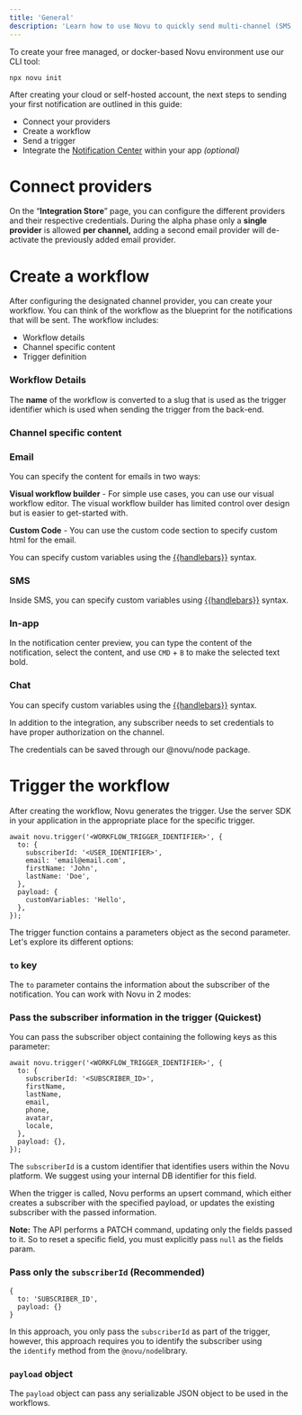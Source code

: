 ```yaml
---
title: 'General'
description: 'Learn how to use Novu to quickly send multi-channel (SMS, Email, Chat, Push) notifications.'
---
```


To create your free managed, or docker-based Novu environment use our CLI tool:

```
npx novu init

```

After creating your cloud or self-hosted account, the next steps to sending your first notification are outlined in this guide:

- Connect your providers
- Create a workflow
- Send a trigger
- Integrate the [Notification Center](https://docs.novu.co/notification-center/getting-started) within your app *(optional)*

# Connect providers

On the “**Integration Store**” page, you can configure the different providers and their respective credentials. During the alpha phase only a **single provider** is allowed **per channel,** adding a second email provider will de-activate the previously added email provider.

# Create a workflow

After configuring the designated channel provider, you can create your workflow. You can think of the workflow as the blueprint for the notifications that will be sent. The workflow includes:

- Workflow details
- Channel specific content
- Trigger definition

### Workflow Details

The **name** of the workflow is converted to a slug that is used as the trigger identifier which is used when sending the trigger from the back-end.

### Channel specific content

### Email

You can specify the content for emails in two ways:

**Visual workflow builder** - For simple use cases, you can use our visual workflow editor. The visual workflow builder has limited control over design but is easier to get-started with.

**Custom Code** - You can use the custom code section to specify custom html for the email.

You can specify custom variables using the [{{handlebars}}](https://handlebarsjs.com/guide/) syntax.

### SMS

Inside SMS, you can specify custom variables using [{{handlebars}}](https://handlebarsjs.com/guide/) syntax.

### In-app

In the notification center preview, you can type the content of the notification, select the content, and use `CMD` + `B` to make the selected text bold.

### Chat

You can specify custom variables using the [{{handlebars}}](https://handlebarsjs.com/guide/) syntax.

In addition to the integration, any subscriber needs to set credentials to have proper authorization on the channel.

The credentials can be saved through our @novu/node package.

# Trigger the workflow

After creating the workflow, Novu generates the trigger. Use the server SDK in your application in the appropriate place for the specific trigger.

```tsx
await novu.trigger('<WORKFLOW_TRIGGER_IDENTIFIER>', {
  to: {
    subscriberId: '<USER_IDENTIFIER>',
    email: 'email@email.com',
    firstName: 'John',
    lastName: 'Doe',
  },
  payload: {
    customVariables: 'Hello',
  },
});
```

The trigger function contains a parameters object as the second parameter. Let's explore its different options:

### `to` key

The `to` parameter contains the information about the subscriber of the notification. You can work with Novu in 2 modes:

### Pass the subscriber information in the trigger (Quickest)

You can pass the subscriber object containing the following keys as this parameter:

```tsx
await novu.trigger('<WORKFLOW_TRIGGER_IDENTIFIER>', {
  to: {
    subscriberId: '<SUBSCRIBER_ID>',
    firstName,
    lastName,
    email,
    phone,
    avatar,
    locale,
  },
  payload: {},
});
```

The `subscriberId` is a custom identifier that identifies users within the Novu platform. We suggest using your internal DB identifier for this field.

When the trigger is called, Novu performs an upsert command, which either creates a subscriber with the specified payload, or updates the existing subscriber with the passed information.

**Note:** The API performs a PATCH command, updating only the fields passed to it. So to reset a specific field, you must explicitly pass `null` as the fields param.

### Pass only the `subscriberId` (Recommended)

```tsx
{
  to: 'SUBSCRIBER_ID',
  payload: {}
}

```

In this approach, you only pass the `subscriberId` as part of the trigger, however, this approach requires you to identify the subscriber using the `identify` method from the `@novu/node`library.

### `payload` object

The `payload` object can pass any serializable JSON object to be used in the workflows.
